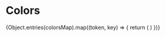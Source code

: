 
<Meta title="Grundlegendes/Farben/Gesamtpalette" />

# Colors

<ColorPalette>
    {Object.entries(colorsMap).map((token, key) => {
        return (
            <ColorItem
                title={token[0]}
                colors={token[1]}
            />
        )
    })}
</ColorPalette>
